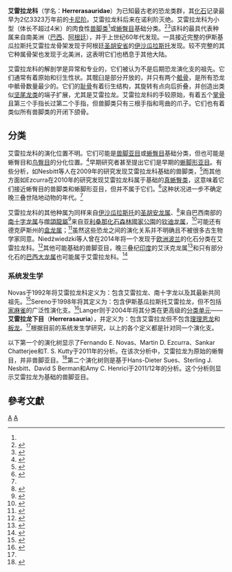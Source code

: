 {{Automatic taxobox
| taxon = Herrerasauridae
| authority = Reig，1963
| fossil_range = [[三疊紀|三疊紀]]晚期，{{fossilrange|233.23|225}}
| image =Herrerasaurus_skeleton_FMNH.jpg
| image_caption = [[艾雷拉龍|艾雷拉龍]]的骨架模型
| subdivision_ranks = [[属|属]]<ref name="Holtz2008">Holtz, Thomas R. Jr. (2012) ''Dinosaurs: The Most Complete, Up-to-Date Encyclopedia for Dinosaur Lovers of All Ages,'' [http://www.geol.umd.edu/~tholtz/dinoappendix/HoltzappendixWinter2011.pdf Winter 2011 Appendix.]</ref>
| subdivision = 
*†[[盒龙属|盒龙属]] ''Caseosaurus''
*†[[钦迪龙属|钦迪龙属]] ''Chindesaurus''
*†[[噬頜龍屬|噬頜龍屬]] ''Gnathovorax''
*†[[艾雷拉龙属|艾雷拉龙属]] ''Herrerasaurus''
*†[[圣胡安龙属|圣胡安龙属]] ''Sanjuansaurus''
*†[[南十字龙属|南十字龙属]] ''Staurikosaurus''
| synonyms = 南十字龙科 Staurikosauridae <small>Galton，1977</small>
}}
'''艾雷拉龙科'''（学名：'''Herrerasauridae'''）为已知最古老的恐龙类群，其[[化石|化石]]记录最早为2亿3323万年前的[[卡尼阶|卡尼阶]]。艾雷拉龙科后来在诺利阶灭绝。艾雷拉龙科为小型（体长不超过4米）的肉食性[[兽脚类|兽脚类]]<ref name="Nesbittetal2009" />或[[蜥臀目|蜥臀目]]基础分类。<ref name="Langer04">{{cite book |last=Langer |first=Max C. |editor=Weishampel, David B.; Dodson, Peter; and Osmólska, Halszka (eds.)|title=The Dinosauria |url=https://archive.org/details/dinosauriandedit00weis |edition=2nd |year= 2004|publisher=University of California Press |location=Berkeley |isbn=0-520-24209-2 |pages=[https://archive.org/details/dinosauriandedit00weis/page/25 25]–46 |chapter=Basal Saurischia}}</ref><ref name="LangerBenton06">{{cite journal |last=Langer |first =M.C|author2=Benton, M.J. |title=Early dinosaurs: a phylogenetic study |journal=Journal of Systematic Palaeontology |volume=4 |issue=4 |pages=309–358 |year=2006 |doi=10.1017/S1477201906001970}}</ref>该科的最具代表种属来自南美洲（[[巴西|巴西]]、[[阿根廷|阿根廷]]），并于上世纪60年代发现。一具接近完整的伊斯基瓜拉斯托艾雷拉龙骨架发现于阿根廷[[圣胡安省|圣胡安省]]的[[伊沙瓜拉斯托|伊沙瓜拉斯托]]发现。较不完整的其它种属骨架也发现于北美洲，这表明它们也栖息于其他大陆。

艾雷拉龙科的解剖学是异常和专业的，它们被认为不是后期恐龙演化支的祖先。它们通常有着原始和衍生性状。其髋臼是部分开放的，并只有两个[[骶骨|骶骨]]，是所有恐龙中骶骨数量最少的。它们的[[耻骨|耻骨]]有着衍生结构，其旋转有点向后折叠，并创造出类似[[坚尾龙类|坚尾龙类]]的端子扩展，尤其是艾雷拉龙。艾雷拉龙科的手较原始，有着五个[[掌骨|掌骨]]且第三个手指长过第二个手指，但兽脚类只有三根手指和弯曲的爪子。它们也有着类似所有兽脚类的开闭下颌骨。

==分类==
艾雷拉龙科的演化位置不明。它们可能是[[兽脚亚目|兽脚亚目]]或[[蜥臀目|蜥臀目]]基础分类，但也可能是蜥臀目和[[鸟臀目|鸟臀目]]的分化位置。<ref name="BrinkmanSues">{{cite journal|last=Brinkman|first=D.B.|author2=Sues, H.-D.|year=1987|title=A staurikosaurid dinosaur from the Upper Triassic Ischigualasto Formation of Argentina and the relationships of the Staurikosauridae |journal=Palaeontology |volume=30 |pages=493–503}}</ref>早期研究者甚至提出它们是早期的[[蜥脚形亚目|蜥脚形亚目]]。有些分析，如Nesbitt等人在2009年的研究发现艾雷拉龙科基础的兽脚类，<ref name="Nesbittetal2009">{{Cite journal |last=Nesbitt |first=S. J. |last2=Smith |first2=N. D. |last3=Irmis |first3=R. B. |last4=Turner |first4=A. H. |last5=Downs |first5=A. |last6=Norell |first6=M. A. |lastauthoramp=yes |year=2009 |title=A complete skeleton of a Late Triassic saurischian and the early evolution of dinosaurs |journal=[[Science_(journal)|Science]] |volume=326 |issue=5959 |pages=1530–1533 |doi=10.1126/science.1180350 |pmid=20007898 |postscript=<!--None--> }}</ref>而其他方面如Ezcurra在2010年的研究发现艾雷拉龙科属于基础的[[真蜥臀类|真蜥臀类]]，这意味着它们接近蜥臀目的兽脚类和蜥脚形亚目，但并不属于它们。<ref name="Ezcurra">{{cite journal | last1 = Ezcurra | first1 = M.D. | year = 2010 | title = A new early dinosaur (Saurischia: Sauropodomorpha) from the Late Triassic of Argentina: a reassessment of dinosaur origin and phylogeny | url = | journal = Journal of Systematic Palaeontology | volume = 8 | issue = 3| pages = 371–425 | doi = 10.1080/14772019.2010.484650 }}</ref>这种状况进一步不确定晚三叠世陆地动物的年代。<ref name="Langer04"/>

艾雷拉龙科的其他种属为同样来自[[伊沙瓜拉斯托|伊沙瓜拉斯托]]的[[圣胡安龙属|圣胡安龙属]]、<ref name=OARM2010>{{cite journal |last=Alcober |first=Oscar A. |author2=Martinez, Ricardo N. |year=2010 |title=A new herrerasaurid (Dinosauria, Saurischia) from the Upper Triassic Ischigualasto Formation of northwestern Argentina |journal=ZooKeys |volume=63 |pages=55–81 |doi=10.3897/zookeys.63.550 |pmid=21594020 |pmc=3088398 |issue=63}}</ref>来自巴西南部的[[南十字龙属|南十字龙属]]与[[噬頜龍屬|噬頜龍屬]]<ref>{{cite journal|last=Colbert|first=E.H.|year=1970|title=A saurischian dinosaur from the Triassic of Brazil|journal=American Museum Novitates|volume=2405|pages=1–39}}</ref>来自[[亚利桑那|亚利桑那]][[化石森林國家公園|化石森林國家公園]]的[[钦迪龙属|钦迪龙属]]，<ref>{{cite journal|last=Long|first=R.A.|author2=Murry, P.A.|year=1995|title=Late Triassic (Carnian and Norian) Tetrapods from the Southwestern United States|journal=New Mexico Museum of Natural History and Science, Bulletin '''4'''|pages=1–254}}</ref>可能还有德克萨斯州的[[盒龙属|盒龙属]]；<ref>{{cite journal|last=Hunt|first=A.P.|author2=Lucas, S.G. |author3=Heckert, A.B. |author4=Sullivan, R.M. |author5= Lockley, M.G. |year=1998|title=Late Triassic Dinosaurs from the Western United States|journal=Geobios|volume=31|issue=4|pages=511–531|doi=10.1016/S0016-6995(98)80123-X}}</ref>虽然这些恐龙之间的演化关系并不明确且不被很多古生物学家同意。Niedźwiedzki等人曾在2014年将一个发现于[[欧洲|欧洲]][[波兰|波兰]]的化石分类在艾雷拉龙科。<ref>{{cite journal|author1=Grzegorz Niedźwiedzki |author2=Stephen L. Brusatte |author3=Tomasz Sulej |author4=Richard J. Butler |year=2014|title=Basal dinosauriform and theropod dinosaurs from the mid–late Norian (Late Triassic) of Poland: implications for Triassic dinosaur evolution and distribution|journal=Palaeontology|volume=in press|issue=|pages=|doi=10.1111/pala.12107}}</ref>其他可能基础的兽脚亚目，晚三叠纪[[印度|印度]]的艾沃克龙属<ref>{{cite journal|last=Chatterjee|first=S.|author2=Creisler, B.S.|year=1994|title=''Alwalkeria'' (Theropoda) and ''Morturneria'' (Plesiosauria), new names for preoccupied ''Walkeria'' Chatterjee, 1987 and ''Turneria'' Chatterjee and Small, 1989|journal=Journal of Vertebrate Paleontology|issue=1|pages=142|volume=14|doi=10.1080/02724634.1994.10011546}}</ref>和只有部分化石的[[巴西大龙属|巴西大龙属]]也可能属于艾雷拉龙科。<ref>{{cite journal|last=Kischlat|first=E.-E.|year=1999|title=A new dinosaurian "rescued" from the Brazilian Triassic: ''Teyuwasu barberenai'', new taxon|journal=Paleontologia em Destaque, Boletim Informativo da Sociedade Brasileira de Paleontologia|volume=14|issue=26|pages=58}}</ref>
===系统发生学===
Novas于1992年将艾雷拉龙科定义为：包含艾雷拉龙、南十字龙以及其最新共同祖先。<ref name="Novas1992">{{cite journal|last=Novas|first=F. E.|year=1992|title=Phylogenetic relationships of the basal dinosaurs, the Herrerasauridae|journal=Palaeontology|volume=35|pages=51–62}}</ref>Sereno于1998年将其定义为：包含伊斯基瓜拉斯托艾雷拉龙，但不包括[[家麻雀|家麻雀]]的广泛性演化支。<ref name=PCS98>{{cite journal |last=Sereno |first=P.C. |year=1998 |title=A rationale for phylogenetic definitions, with application to the higher-level taxonomy of Dinosauria |journal=Neues Jahrbuch für Geologie und Paläontologie, Abhandlungen |volume=210 |issue=1 |pages=41–83}}</ref>Langer则于2004年将其分类在更高级的[[分类单元|分类单元]]——'''艾雷拉龙下目'''（'''Herrerasauria'''），并定义为：包含艾雷拉龙但不包含[[理理恩龙|理理恩龙]]和[[板龙|板龙]]。<ref name="Langer04"/>根据目前的系统发生学研究，以上的各个定义都是针对同一个演化支。

以下第一个的演化树显示了Fernando E. Novas、Martin D. Ezcurra、Sankar Chatterjee和T. S. Kutty于2011年的分析。在该次分析中，艾雷拉龙为原始的蜥臀目，并非兽脚亚目。<ref name=Indiansaupo>{{Cite journal|author1=Fernando E. Novas |author2=Martin D. Ezcurra |author3=Sankar Chatterjee |author4=T. S. Kutty |year=2011 |title=New dinosaur species from the Upper Triassic Upper Maleri and Lower Dharmaram formations of central India |journal=Earth and Environmental Science Transactions of the Royal Society of Edinburgh |volume=101 |issue=3–4 |pages=333–349 |doi=10.1017/S1755691011020093}}</ref>第二个演化树则是基于Hans-Dieter Sues、Sterling J. Nesbitt、David S Berman和Amy C. Henrici于2011/12年的分析。这个分析则显示艾雷拉龙为基础的兽脚亚目。

{{clade| style=font-size:80%;line-height:80%
|label1=  [[恐龙总目|恐龙总目]] Dinosauria  
|1={{clade
   |1=[[鸟臀目|鸟臀目]] Ornithischia
   |label2= [[蜥臀目|蜥臀目]] Saurischia 
   |2={{clade 
      |label1= '''艾雷拉龙科 Herrerasauridae''' 
      |1={{clade
         |1=[[艾雷拉龙属|艾雷拉龙属]] ''Herrerasaurus''
         |2=[[南十字龙属|南十字龙属]] ''Staurikosaurus''
         |3=未命名艾雷拉龙科 }}
      |label2= [[真蜥臀类|真蜥臀类]] Eusaurischia 
      |2={{clade
         |label1= [[兽脚亚目|兽脚亚目]] Theropoda 
         |1={{clade
            |1=[[钦迪龙属|钦迪龙属]] ''Chindesaurus''
            |2={{clade
               |1=[[太阳神龙属|太阳神龙属]] ''Tawa''
               |2={{clade
                  |1=[[始盗龙属|始盗龙属]] ''Eoraptor''
                  |2=[[新兽脚类|新兽脚类]] Neotheropoda }} }} }}
         |3=[[蜥脚形亚目|蜥脚形亚目]] Sauropodomorpha }} }} }} }}

{{clade| style=font-size:80%;line-height:80%
|label1=  [[恐龙总目|恐龙总目]] Dinosauria  
|1={{clade
   |1=[[鸟臀目|鸟臀目]] Ornithischia
   |label2= [[蜥臀目|蜥臀目]] Saurischia 
   |2={{clade
      |1=[[蜥脚形亚目|蜥脚形亚目]] Sauropodomorpha
      |label2= [[兽脚亚目|兽脚亚目]] Theropoda 
      |2={{clade
         |label1= '''艾雷拉龙科 Herrerasauridae''' 
         |1={{clade
            |1=[[南十字龙属|南十字龙属]] ''Staurikosaurus''
            |2={{clade
               |1=[[艾雷拉龙属|艾雷拉龙属]] ''Herrerasaurus''
               |2=[[钦迪龙属|钦迪龙属]] ''Chindesaurus'' }} }}
         |2={{clade
            |1=[[始盗龙属|始盗龙属]] ''Eoraptor''
            |2={{clade
               |1=[[邪灵龙属|邪灵龙属]] ''Daemonosaurus''
               |2={{clade
                  |1=[[太阳神龙属|太阳神龙属]] ''Tawa''
                  |2=[[新兽脚类|新兽脚类]] Neotheropoda }} }} }} }} }} }} }}

==參考文獻==
{{reflist}}
{{主龍形下綱|A.}}
{{恐龙}}

{{taxonbar}}
[[Category:蜥臀目|A]]
[[Category:1963年描述的分类群|A]]